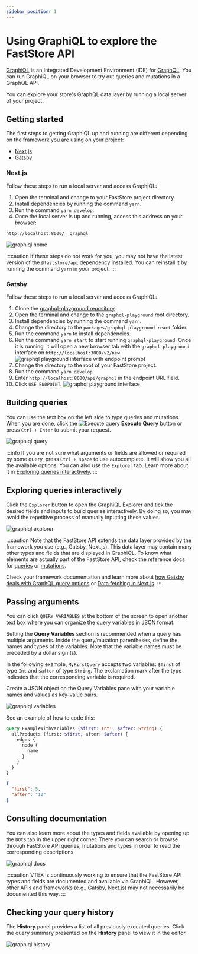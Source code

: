 ```yaml
---
sidebar_position: 1
---
```



# Using GraphiQL to explore the FastStore API

[GraphiQL](https://github.com/graphql/graphiql) is an Integrated Development Environment (IDE) for [GraphQL](https://graphql.org/). You can run GraphiQL on your browser to try out queries and mutations in a GraphQL API.

You can explore your store's GraphQL data layer by running a local server of your project.

## Getting started

The first steps to getting GraphiQL up and running are different depending on the framework you are using on your project:
- [Next.js](#nextjs)
- [Gatsby](#gatsby)

### Next.js

Follow these steps to run a local server and access GraphiQL:
1. Open the terminal and change to your FastStore project directory.
2. Install dependencies by running the command `yarn`.
1. Run the command `yarn develop`.
2. Once the local server is up and running, access this address on your browser:
```
http://localhost:8000/__graphql
```

![graphiql home](https://vtexhelp.vtexassets.com/assets/docs/src/_te1%20graphiql%20jun2022___94e3a61397f80a3dae952941d2bb32cc.png)

:::caution
If these steps do not work for you, you may not have the latest version of the `@faststore/api` dependency installed. You can reinstall it by running the command `yarn` in your project.
:::

### Gatsby

Follow these steps to run a local server and access GraphiQL:
1. Clone the [graphql-playground repository](https://github.com/graphql/graphql-playground).
2. Open the terminal and change to the `graphql-playground` root directory.
3. Install dependencies by running the command `yarn`.
4. Change the directory to the `packages/graphql-playground-react` folder.
5. Run the command `yarn` to install dependencies.
6. Run the command `yarn start` to start running `graphql-playground`. Once it is running, it will open a new browser tab with the `graphql-playground` interface on `http://localhost:3000/v2/new`. 
![graphql playground interface with endpoint prompt](https://vtexhelp.vtexassets.com/assets/docs/src/7%20graphiql%20gatsby%20workaround___dc8d4ebfc6cd476bdea1c9d4c746b2d2.png)
7. Change the directory to the root of your FastStore project.
8. Run the command `yarn develop`.
9. Enter `http://localhost:8000/api/graphql` in the endpoint URL field.
10. Click `USE ENDPOINT`.
![graphql playground interface](https://vtexhelp.vtexassets.com/assets/docs/src/8%20graphiql%20gatsby%20workaround___7ce1dd5fcfcd3a3f844e4fad09288512.png)

## Building queries

You can use the text box on the left side to type queries and mutations. When you are done, click the <img alt="Execute query" className="inline w-6" src="https://vtexhelp.vtexassets.com/assets/docs/src/executeQuery___7272503777684ec305975f94ff9f3698.png"/> **Execute Query** button or press `Ctrl + Enter` to submit your request.

![graphiql query](https://vtexhelp.vtexassets.com/assets/docs/src/t2%20graphiql%20jun2022___6d2398d64e34bdacd154f807df1ddf97.png)

:::info
If you are not sure what arguments or fields are allowed or required by some query, press `Ctrl + space` to use autocomplete. It will show you all the available options. You can also use the `Explorer` tab. Learn more about it in [Exploring queries interactively](#exploring-queries-interactively).
:::

## Exploring queries interactively

Click the `Explorer` button to open the GraphiQL Explorer and tick the desired fields and inputs to build queries interactively. By doing so, you may avoid the repetitive process of manually inputting these values.

![graphiql explorer](https://vtexhelp.vtexassets.com/assets/docs/src/_te3%20graphiql%20jun2022___1ecd4aa2fb20395eb6262e704ef48268.png)

:::caution
Note that the FastStore API extends the data layer provided by the framework you use (e.g., Gatsby, Next.js). This data layer may contain many other types and fields that are displayed in GraphiQL. To know what elements are actually part of the FastStore API, check the reference docs for [queries](https://www.faststore.dev/reference/api/queries) or [mutations](https://www.faststore.dev/reference/api/mutations).

Check your framework documentation and learn more about [how Gatsby deals with GraphQL query options](https://www.gatsbyjs.com/docs/graphql-reference/) or [Data fetching in Next.js](https://nextjs.org/docs/basic-features/data-fetching/overview).
:::

## Passing arguments

You can click `QUERY VARIABLES` at the bottom of the screen to open another text box where you can organize the query variables in JSON format.

Setting the **Query Variables** section is recommended when a query has multiple arguments. Inside the query/mutation parentheses, define the names and types of the variables. Note that the variable names must be preceded by a dollar sign (`$`). 

In the following example, `MyFirstQuery` accepts two variables: `$first` of type `Int` and `$after` of type `String`. The exclamation mark after the type indicates that the corresponding variable is required.

Create a JSON object on the Query Variables pane with your variable names and values as key-value pairs.

![graphiql variables](https://vtexhelp.vtexassets.com/assets/docs/src/_te4%20graphiql%20jun2022___9134ece78377ac52bf839486d0de9aa9.png)

See an example of how to code this:

<Tabs>

<TabItem value="query" label="Query" default>

```graphql
query ExampleWithVariables ($first: Int!, $after: String) {
  allProducts (first: $first, after: $after) {
    edges {
      node {
        name
      }
    }
  }
}
```

</TabItem>

<TabItem value="variables" label="Variables" default>

```json
{
  "first": 5,
  "after": "10"
}
```

</TabItem>

</Tabs>

## Consulting documentation

You can also learn more about the types and fields available by opening up the `DOCS` tab in the upper right corner. There you can search or browse through FastStore API queries, mutations and types in order to read the corresponding descriptions.

![graphiql docs](https://vtexhelp.vtexassets.com/assets/docs/src/_te5%20graphiql%20jun2022___1040a138b8450b6be3d6e3765ac46289.png)

:::caution
VTEX is continuously working to ensure that the FastStore API types and fields are documented and available via GraphiQL. However, other APIs and frameworks (e.g., Gatsby, Next.js) may not necessarily be documented this way.
:::

## Checking your query history

 The **History** panel provides a list of all previously executed queries. Click the query summary presented on the **History** panel to view it in the editor.

![graphiql history](https://vtexhelp.vtexassets.com/assets/docs/src/te6%20graphiql%20jun2022___c6de0eb13aa2c21637def56f3be650b4.png)
